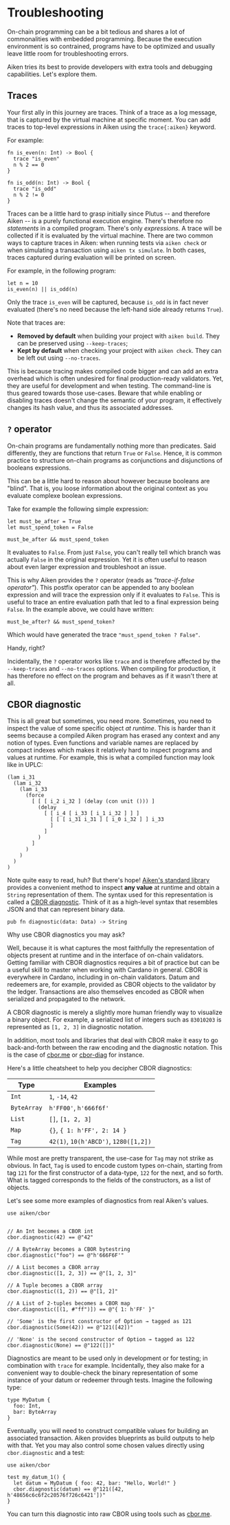 
# Troubleshooting

On-chain programming can be a bit tedious and shares a lot of commonalities with embedded programming. Because the execution environment is so contrained, programs have to be optimized and usually leave little room for troubleshooting errors.

Aiken tries its best to provide developers with extra tools and debugging capabilities. Let's explore them.

## Traces

Your first ally in this journey are traces. Think of a trace as a log message, that is captured by the virtual machine at specific moment. You can add traces to top-level expressions in Aiken using the `trace{:aiken}` keyword.

For example:

```aiken
fn is_even(n: Int) -> Bool {
  trace "is_even"
  n % 2 == 0
}

fn is_odd(n: Int) -> Bool {
  trace "is_odd"
  n % 2 != 0
}
```

Traces can be a little hard to grasp initially since Plutus -- and therefore Aiken -- is a purely functional execution engine. There's therefore no _statements_ in a compiled program. There's only _expressions_. A trace will be collected if it is evaluated by the virtual machine. There are two common ways to capture traces in Aiken: when running tests via `aiken check` or when simulating a transaction using `aiken tx simulate`. In both cases, traces captured during evaluation will be printed on screen.

For example, in the following program:

```aiken
let n = 10
is_even(n) || is_odd(n)
```

Only the trace `is_even` will be captured, because `is_odd` is in fact never evaluated (there's no need because the left-hand side already returns `True`).

<Callout type="warning">
  Note that traces are:

  - **Removed by default** when building your project with `aiken build`. They can be preserved using `--keep-traces`;
  - **Kept by default** when checking your project with `aiken check`. They can be left out using `--no-traces`.

  This is because tracing makes compiled code bigger and can add an extra overhead which is often undesired for final production-ready validators. Yet, they are useful for development and when testing. The command-line is thus geared towards those use-cases. Beware that while enabling or disabling traces doesn't change the semantic of your program, it effectively changes its hash value, and thus its associated addresses.
</Callout>

## `?` operator

On-chain programs are fundamentally nothing more than predicates. Said differently, they are functions that return `True` or `False`. Hence, it is common practice to structure on-chain programs as conjunctions and disjunctions of booleans expressions.

This can be a little hard to reason about however because booleans are "blind". That is, you loose information about the original context as you evaluate complexe boolean expressions.

Take for example the following simple expression:

```aiken
let must_be_after = True
let must_spend_token = False

must_be_after && must_spend_token
```

It evaluates to `False`. From just `False`, you can't really tell which branch was actually `False` in the original expression. Yet it is often useful to reason about even larger expression and troubleshoot an issue.

This is why Aiken provides the `?` operator (reads as _"trace-if-false operator"_). This postfix operator can be appended to any boolean expression and will trace the expression only if it evaluates to `False`. This is useful to trace an entire evaluation path that led to a final expression being `False`. In the example above, we could have written:

```aiken
must_be_after? && must_spend_token?
```

Which would have generated the trace `"must_spend_token ? False"`.

Handy, right?

Incidentally, the `?` operator works like `trace` and is therefore affected by the `--keep-traces` and `--no-traces` options. When compiling for production, it has therefore no effect on the program and behaves as if it wasn't there at all.

## CBOR diagnostic

This is all great but sometimes, you need more. Sometimes, you need to inspect the value of some specific object _at runtime_. This is harder than it seems because a compiled Aiken program has erased any context and any notion of types. Even functions and variable names are replaced by compact indexes which makes it relatively hard to inspect programs and values at runtime. For example, this is what a compiled function may look like in UPLC:

```
(lam i_31
  (lam i_32
    (lam i_33
      (force
        [ [ [ i_2 i_32 ] (delay (con unit ())) ]
          (delay
            [ [ i_4 [ i_33 [ i_1 i_32 ] ] ]
              [ [ [ i_31 i_31 ] [ i_0 i_32 ] ] i_33
              ]
            ]
          )
        ]
      )
    )
  )
)
```

Note quite easy to read, huh? But there's hope! [Aiken's standard library](https://aiken-lang.github.io/stdlib/) provides a convenient method to inspect **any value** at runtime and obtain a `String` representation of them. The syntax used for this representation is called a [CBOR diagnostic](https://www.rfc-editor.org/rfc/rfc8949#name-diagnostic-notation). Think of it as a high-level syntax that resembles JSON and that can represent binary data.

```aiken filename="aiken/cbor"
pub fn diagnostic(data: Data) -> String
```

Why use CBOR diagnostics you may ask?

Well, because it is what captures the most faithfully the representation of objects present at runtime and in the interface of on-chain validators. Getting familiar with CBOR diagnostics requires a bit of practice but can be a useful skill to master when working with Cardano in general. CBOR is everywhere in Cardano, including in on-chain validators. Datum and redeemers are, for example, provided as CBOR objects to the validator by the ledger. Transactions are also themselves encoded as CBOR when serialized and propagated to the network.

A CBOR diagnostic is merely a slightly more human friendly way to visualize a binary object. For example, a serialized list of integers such as `83010203` is represented as `[1, 2, 3]` in diagnostic notation.

In addition, most tools and libraries that deal with CBOR make it easy to go back-and-forth between the raw encoding and the diagnostic notation. This is the case of [cbor.me](https://cbor.me) or [cbor-diag](https://github.com/cabo/cbor-diag) for instance.

Here's a little cheatsheet to help you decipher CBOR diagnostics:

| Type        | Examples                              |
| ---         | ---                                   |
| `Int`       | `1`, `-14`, `42`                      |
| `ByteArray` | `h'FF00'`, `h'666f6f'`                |
| `List`      | `[]`, `[1, 2, 3]`                     |
| `Map`       | `{}`, `{ 1: h'FF', 2: 14 }`           |
| `Tag`       | `42(1)`, `10(h'ABCD')`, `1280([1,2])` |

While most are pretty transparent, the use-case for `Tag` may not strike as obvious. In fact, `Tag` is used to encode custom types on-chain, starting from tag `121` for the first constructor of a data-type, `122` for the next, and so forth. What is tagged corresponds to the fields of the constructors, as a list of objects.

Let's see some more examples of diagnostics from real Aiken's values.

```aiken
use aiken/cbor


// An Int becomes a CBOR int
cbor.diagnostic(42) == @"42"

// A ByteArray becomes a CBOR bytestring
cbor.diagnostic("foo") == @"h'666F6F'"

// A List becomes a CBOR array
cbor.diagnostic([1, 2, 3]) == @"[1, 2, 3]"

// A Tuple becomes a CBOR array
cbor.diagnostic((1, 2)) == @"[1, 2]"

// A List of 2-tuples becomes a CBOR map
cbor.diagnostic([(1, #"ff")]) == @"{ 1: h'FF' }"

// 'Some' is the first constructor of Option → tagged as 121
cbor.diagnostic(Some(42)) == @"121([42])"

// 'None' is the second constructor of Option → tagged as 122
cbor.diagnostic(None) == @"122([])"
```

Diagnostics are meant to be used only in development or for testing; in combination with `trace` for example. Incidentally, they also make for a convenient way to double-check the binary representation of some instance of your datum or redeemer through tests. Imagine the following type:

```aiken
type MyDatum {
  foo: Int,
  bar: ByteArray
}
```

Eventually, you will need to construct compatible values for building an associated transaction. Aiken provides blueprints as build outputs to help with that. Yet you may also control some chosen values directly using `cbor.diagnostic` and a test:

```aiken
use aiken/cbor

test my_datum_1() {
  let datum = MyDatum { foo: 42, bar: "Hello, World!" }
  cbor.diagnostic(datum) == @"121([42, h'48656c6c6f2c20576f726c6421'])"
}
```

You can turn this diagnostic into raw CBOR using tools such as [cbor.me](https://cbor.me/?diag=121([42,%20h%2748656c6c6f2c20576f726c6421%27])).
